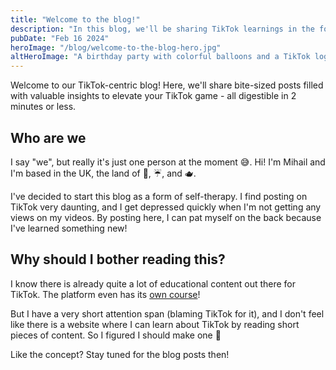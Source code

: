 ```yaml
---
title: "Welcome to the blog!"
description: "In this blog, we'll be sharing TikTok learnings in the form posts that you can read in 2 minutes or less."
pubDate: "Feb 16 2024"
heroImage: "/blog/welcome-to-the-blog-hero.jpg"
altHeroImage: "A birthday party with colorful balloons and a TikTok logo, celebrating the creation of this blog."
---
```


Welcome to our TikTok-centric blog! Here, we'll share bite-sized posts filled with valuable insights to elevate your TikTok game - all digestible in 2 minutes or less.

## Who are we

I say "we", but really it's just one person at the moment 😅. Hi! I'm Mihail and I'm based in the UK, the land of 👑, ☔, and 🫖.

I've decided to start this blog as a form of self-therapy. I find posting on TikTok very daunting, and I get depressed quickly when I'm not getting any views on my videos. By posting here, I can pat myself on the back because I've learned something new!

## Why should I bother reading this?

I know there is already quite a lot of educational content out there for TikTok. The platform even has its [own course](https://www.tiktok.com/creators/creator-portal/getting-started-on-tiktok/tiktok-university/)!

But I have a very short attention span (blaming TikTok for it), and I don't feel like there is a website where I can learn about TikTok by reading short pieces of content. So I figured I should make one 💪

Like the concept? Stay tuned for the blog posts then!
